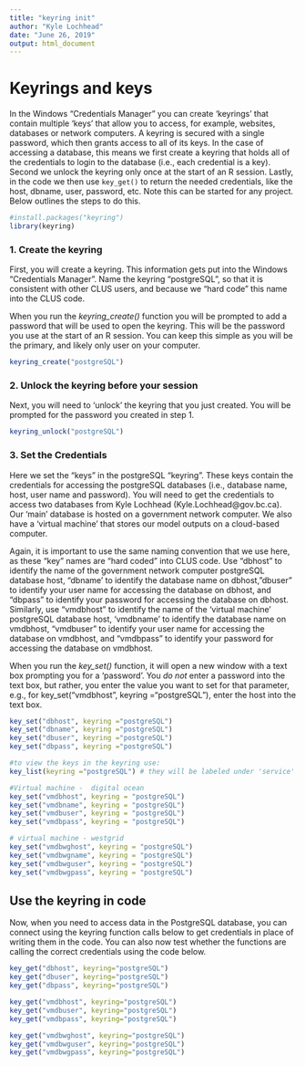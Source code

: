 ```yaml
---
title: "keyring init"
author: "Kyle Lochhead"
date: "June 26, 2019"
output: html_document
---
```


# Keyrings and keys
In the Windows "Credentials Manager" you can create 'keyrings' that contain multiple 'keys' that allow you to access, for example, websites, databases or network computers. A keyring is secured with a single password, which then grants access to all of its keys. In the case of accessing a database, this means we first create a keyring that holds all of the credentials to login to the database (i.e., each credential is a key). Second we unlock the keyring only once at the start of an R session. Lastly, in the code we then use `key_get()` to return the needed credentials, like the host, dbname, user, password, etc. Note this can be started for any project. Below outlines the steps to do this.

```r
#install.packages("keyring")
library(keyring)
```

### 1. Create the keyring
First, you will create a keyring. This information gets put into the Windows "Credentials Manager". Name the keyring "postgreSQL", so that it is consistent with other CLUS users, and because we "hard code" this name into the CLUS code.

When you run the *keyring_create()* function you will be prompted to add a password that will be used to open the keyring. This will be the password you use at the start of an R session. You can keep this simple as you will be the primary, and likely only user on your computer.

```r
keyring_create("postgreSQL") 
```

### 2. Unlock the keyring before your session
Next, you will need to 'unlock' the keyring that you just created. You will be prompted for the password you created in step 1.

```r
keyring_unlock("postgreSQL")
```

### 3. Set the Credentials
Here we set the "keys" in the postgreSQL "keyring". These keys contain the credentials for accessing the postgreSQL databases (i.e., database name, host, user name and password). You will need to get the credentials to access two databases from Kyle Lochhead (Kyle.Lochhead@gov.bc.ca). Our 'main' database is hosted on a government network computer. We also have a 'virtual machine' that stores our model outputs on a cloud-based computer. 

Again, it is important to use the same naming convention that we use here, as these "key" names are "hard coded" into CLUS code. Use "dbhost" to identify the name of the  government network computer postgreSQL database host, "dbname' to identify the database name on dbhost, "dbuser" to identify your user name for accessing the database on dbhost, and "dbpass" to identify your password for accessing the database on dbhost. Similarly, use "vmdbhost" to identify the name of the 'virtual machine' postgreSQL database host, 'vmdbname' to identify the database name on vmdbhost, "vmdbuser" to identify your user name for accessing the database on vmdbhost, and "vmdbpass" to identify your password for accessing the database on vmdbhost. 

When you run the *key_set()* function, it will open a new window with a text box prompting you for a 'password'. You *do not* enter a password into the text box, but rather, you enter the value you want to set for that parameter, e.g., for key_set("vmdbhost", keyring ="postgreSQL"), enter the host into the text box.

```r
key_set("dbhost", keyring ="postgreSQL") 
key_set("dbname", keyring ="postgreSQL") 
key_set("dbuser", keyring ="postgreSQL")
key_set("dbpass", keyring ="postgreSQL")

#to view the keys in the keyring use:
key_list(keyring ="postgreSQL") # they will be labeled under 'service'

#Virtual machine -  digital ocean
key_set("vmdbhost", keyring = "postgreSQL") 
key_set("vmdbname", keyring = "postgreSQL") 
key_set("vmdbuser", keyring = "postgreSQL")
key_set("vmdbpass", keyring = "postgreSQL")

# virtual machine - westgrid
key_set("vmdbwghost", keyring = "postgreSQL") 
key_set("vmdbwgname", keyring = "postgreSQL") 
key_set("vmdbwguser", keyring = "postgreSQL")
key_set("vmdbwgpass", keyring = "postgreSQL")
```
## Use the keyring in code
Now, when you need to access data in the PostgreSQL database, you can connect using the keyring function calls below to get credentials in place of writing them in the code. You can also now test whether the functions are calling the correct credentials using the code below. 

```r
key_get("dbhost", keyring="postgreSQL")
key_get("dbuser", keyring="postgreSQL")
key_get("dbpass", keyring="postgreSQL")

key_get("vmdbhost", keyring="postgreSQL")
key_get("vmdbuser", keyring="postgreSQL")
key_get("vmdbpass", keyring="postgreSQL")

key_get("vmdbwghost", keyring="postgreSQL")
key_get("vmdbwguser", keyring="postgreSQL")
key_get("vmdbwgpass", keyring="postgreSQL")
```